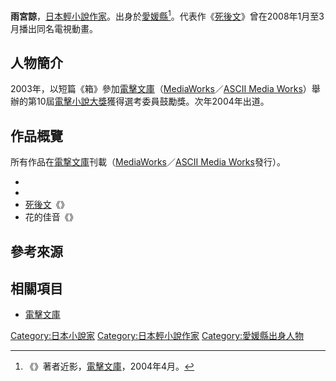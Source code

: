 {{multiple issues|
{{Notability Unreferenced|time=2017-01-20T15:50:04+00:00}}
{{blpunsourced|time=2017-01-20T15:50:04+00:00}}
}}
{{Infobox writer  <!--For more information, see [[:Template:Infobox_Writer/doc|:Template:Infobox Writer/doc]].-->
| name = 雨宮諒
| honorific_prefix = 
| honorific_suffix = 
| image = 
| image_size = 
| alt = 
| caption = 
| native_name = 
| native_name_lang = 
| kana = あまみや りょう
| romaji = Amamiya Ryō
| zi = 
| hao = 
| pseudonym = 
| birth_name = 
| birth_date = {{Birth year and age|1980}}
| birth_place = {{JPN}}[[愛媛縣|愛媛縣]]
| death_date = 
| death_place = 
| resting_place = 
| occupation = [[輕小說|輕小說作家]]
| language = [[日本語|日本語]]
| nationality = {{JPN}}
| ethnicity = 
| citizenship = 
| education = 
| alma_mater = 
| period = 2004年－
| genre = 
| subject =  
| movement = 
| notableworks = 《[[死後文|死後文]]》
| spouse = 
| partner = 
| children = 
| relatives = 
| awards = 第10屆[[電擊小說大獎|電擊小說大獎]]<br/>選考委員鼓勵獎
| signature = 
| signature_alt = 
| years_active = 
| module = 
| website = 
| portaldisp = 
}}
{{japanese|japanese=雨宮 諒|kana=あまみや りょう|romaji=Amamiya Ryō}}
{{小說}}
'''雨宮諒'''{{BD|1980年|||}}，[[日本|日本]][[輕小說|輕小說作家]]。出身於[[愛媛縣|愛媛縣]]<ref>《{{lang|ja|シュプルのおはなし}}》著者近影，[[電擊文庫|電擊文庫]]，2004年4月。</ref>。代表作《[[死後文|死後文]]》曾在2008年1月至3月播出同名電視動畫。

== 人物簡介 ==
2003年，以短篇《{{lang|ja|おじいちゃんの宝}}箱》參加[[電擊文庫|電擊文庫]]（[[MediaWorks|MediaWorks]]／[[ASCII_Media_Works|ASCII Media Works]]）舉辦的第10屆[[電擊小說大獎|電擊小說大獎]]獲得選考委員鼓勵獎。次年2004年出道。

== 作品概覽 ==
所有作品在[[電撃文庫|電撃文庫]]刊載（[[MediaWorks|MediaWorks]]／[[ASCII_Media_Works|ASCII Media Works]]發行）。
* {{lang|ja|シュプルのおはなし}}
* {{link-ja|夏月の海に囁く呪文|夏月の海に囁く呪文}}
* [[死後文|死後文]]《{{lang|ja|シゴフミ}}》
* 花的佳音《{{lang|ja|花の佳音}}》

== 參考來源 ==
{{reflist}}

== 相關項目 ==
* [[電擊文庫|電擊文庫]]
{{japan-writer-stub}}
{{normdaten}}
{{DEFAULTSORT:Amamiya Ryō}}
[[Category:日本小說家|Category:日本小說家]]
[[Category:日本輕小說作家|Category:日本輕小說作家]]
[[Category:愛媛縣出身人物|Category:愛媛縣出身人物]]